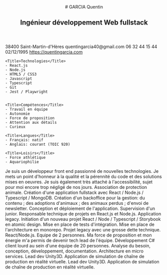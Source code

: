 
<CVTemplate>

<Header>
# GARCIA Quentin

## Ingénieur développement Web fullstack

</Header>

<SidePanel>
    <ProfilePicture/>
    <Title>Profil</Title>
    <IconItem icon="pin" title="Adresse">
    38400 Saint-Martin-d'Hères
    </IconItem>
    <IconItem icon="mail" title="E-Mail">
    quentingarcia40@gmail.com
    </IconItem>
    <IconItem icon="telephone" title="Téléphone">
    06 32 44 15 44
    </IconItem>
    <IconItem icon="cake" title="Date de naissance">
    02/12/1995
    </IconItem>
    <IconItem title="Portefolio" icon="globe">
     <a href="https://quentingarcia.com">https://quentingarcia.com</a>
    </IconItem>

    <Title>Technologies</Title>
    - React.js
    - Node.js
    - HTML5 / CSS3
    - Javascript
    - Typescript
    - Git
    - Jest / Playwright


    <Title>Compétences</Title>
    - Travail en équipe
    - Autonomie
    - Force de proposition
    - Attention aux détails
    - Curieux

    <Title>Langues</Title>
    - Français: natif
    - Anglais: courant (TOIC 920)

    <Title>Loisirs</Title>
    - Force athlétique
    - Aquariophilie

</SidePanel>

<MainPanel>
Je suis un développeur front end passionné de nouvelles technologies. Je mets un point d'honneur à la qualité et la pérennité du code et des solutions mises en oeuvres. Je suis également très attaché à l'accessibilité, sujet pour moi encore trop négligé de nos jours.

<Title icon="valise">Expériences professionnelles</Title>
<DatedItem
  startDate="Aout 2023"
  title="Développeur fullstack bénévole"
  subtitle="Amcoeur"
>
  Association de protection animale.
  Création d'une application fullstack avec React / Node.js / Typescript / MongoDB. 
  Création d'un backoffice pour la gestion: du contenu  ; des adoptions d'animaux ; des animaux perdus ; d'envoi de newsletter.
  Conception et déploiement de l'application.
  Supervision d'un junior.
</DatedItem>
<DatedItem
  startDate="Avril 2022"
  endDate="Juil 2023"
  title="Tech lead développement web front-end"
  subtitle="Linxo - Aix-en-Provence"
>
  Responsable technique de projets en React.js et Node.js. Application legacy.
  Initiation d'un nouveau projet React / Node / Typescript / Storybook en atomic
  design. Mise en place de tests d'intégration. Mise en place de l'architecture
  en monorepo.
</DatedItem>
<DatedItem
  startDate="Nov 2021"
  endDate="Avril 2022"
  title="Développeur web React.js"
  subtitle="Linxo - Aix-en-Provence"
>
  Projet legacy avec une grosse dette technique. React/Node.js. Equipe de 2
  personnes. Ma force de proposition et mon énergie m'a permis de devenir tech
  lead de l'équipe.
</DatedItem>
<DatedItem
  startDate="Aout 2019"
  endDate="Nov 2021"
  title="Ingénieur en développement C#"
  subtitle="Diginext CS Group - Aix-en-Provence"
>
  Développement C# client lourd au sein d'une équipe de 20 personnes. Analyse du
  besoin, conception, développement, documentation. Architecture en micro
  services.
</DatedItem>
<DatedItem
  startDate="Sept 2018"
  endDate="Févr 2019"
  title="Consultant freelance Unity3D VR"
  subtitle="Faurecia - Seloncourt"
>
  Lead dev Unity3D. Application de simulation de chaîne de production en réalité
  virtuelle.
</DatedItem>
<DatedItem
  startDate="Avril 2018"
  endDate="Sept 2018"
  title="Stage Unity3D VR"
  subtitle="Faurecia - Seloncourt"
>
  Lead dev Unity3D. Application de simulation de chaîne de production en réalité
  virtuelle.
</DatedItem>

<Title icon="diplome">Formations</Title>
<DatedItem
  startDate="Sept 2013"
  endDate="Aout 2018"
  title="Diplôme d'ingénieur génie informatique"
  subtitle="EISTI Pau"
></DatedItem>

</MainPanel>

</CVTemplate>
